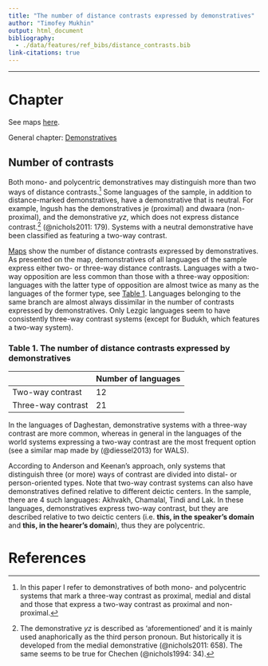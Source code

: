 ```yaml
---
title: "The number of distance contrasts expressed by demonstratives"
author: "Timofey Mukhin"
output: html_document
bibliography: 
  - ./data/features/ref_bibs/distance_contrasts.bib
link-citations: true
---
```


---------------------------------------

# Chapter

See maps [here](distance_contrasts_map.html).

General chapter: [Demonstratives](demonstratives.html)

## Number of contrasts

Both mono- and polycentric demonstratives may distinguish more than two ways of distance contrasts.[^1] Some languages of the sample, in addition to distance-marked demonstratives, have a demonstrative that is neutral. For example, Ingush has the demonstratives je (proximal) and dwaara (non-proximal), and the demonstrative *yz*, which does not express distance contrast.[^2] (@nichols2011: 179). Systems with a neutral demonstrative have been classified as featuring a two-way contrast.

[Maps](distance_contrasts_map.html) show the number of distance contrasts expressed by demonstratives. As presented on the map, demonstratives of all languages of the sample express either two- or three-way distance contrasts. Languages with a two-way opposition are less common than those with a three-way opposition: languages with the latter type of opposition are almost twice as many as the languages of the former type, see [Table 1](#m1). Languages belonging to the same branch are almost always dissimilar in the number of contrasts expressed by demonstratives. Only Lezgic languages seem to have consistently three-way contrast systems (except for Budukh, which features a two-way system).

### Table 1. The number of distance contrasts expressed by demonstratives{#m1}

|     |Number of languages|
|-----|-----|
|Two-way contrast|12|
|Three-way contrast|21|

In the languages of Daghestan, demonstrative systems with a three-way contrast are more common, whereas in general in the languages of the world systems expressing a two-way contrast are the most frequent option (see a similar map made by (@diessel2013) for WALS). 

According to Anderson and Keenan’s approach, only systems that distinguish three (or more) ways of contrast are divided into distal- or person-oriented types. Note that two-way contrast systems can also have demonstratives defined relative to different deictic centers. In the sample, there are 4 such languages: Akhvakh, Chamalal, Tindi and Lak. In these languages, demonstratives express two-way contrast, but they are described relative to two deictic centers (i.e. **this, in the speaker’s domain** and **this, in the hearer’s domain**), thus they are polycentric. 

[^1]: In this paper I refer to demonstratives of both mono- and polycentric systems that mark a three-way contrast as proximal, medial and distal and those that express a two-way contrast as proximal and non-proximal.

[^2]: The demonstrative *yz* is described as ‘aforementioned’ and it is mainly used anaphorically as the third person pronoun. But historically it is developed from the medial demonstrative (@nichols2011: 658). The same seems to be true for Chechen (@nichols1994: 34).

# References
